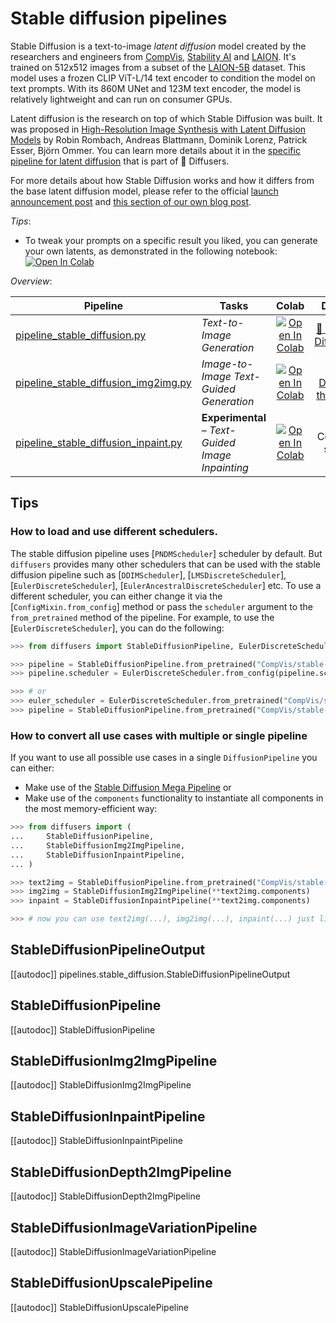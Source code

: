 <!--Copyright 2022 The HuggingFace Team. All rights reserved.

Licensed under the Apache License, Version 2.0 (the "License"); you may not use this file except in compliance with
the License. You may obtain a copy of the License at

http://www.apache.org/licenses/LICENSE-2.0

Unless required by applicable law or agreed to in writing, software distributed under the License is distributed on
an "AS IS" BASIS, WITHOUT WARRANTIES OR CONDITIONS OF ANY KIND, either express or implied. See the License for the
specific language governing permissions and limitations under the License.
-->

# Stable diffusion pipelines

Stable Diffusion is a text-to-image _latent diffusion_ model created by the researchers and engineers from [CompVis](https://github.com/CompVis), [Stability AI](https://stability.ai/) and [LAION](https://laion.ai/). It's trained on 512x512 images from a subset of the [LAION-5B](https://laion.ai/blog/laion-5b/) dataset. This model uses a frozen CLIP ViT-L/14 text encoder to condition the model on text prompts. With its 860M UNet and 123M text encoder, the model is relatively lightweight and can run on consumer GPUs.

Latent diffusion is the research on top of which Stable Diffusion was built. It was proposed in [High-Resolution Image Synthesis with Latent Diffusion Models](https://arxiv.org/abs/2112.10752) by Robin Rombach, Andreas Blattmann, Dominik Lorenz, Patrick Esser, Björn Ommer. You can learn more details about it in the [specific pipeline for latent diffusion](pipelines/latent_diffusion) that is part of 🤗 Diffusers.

For more details about how Stable Diffusion works and how it differs from the base latent diffusion model, please refer to the official [launch announcement post](https://stability.ai/blog/stable-diffusion-announcement) and [this section of our own blog post](https://huggingface.co/blog/stable_diffusion#how-does-stable-diffusion-work).

*Tips*:
- To tweak your prompts on a specific result you liked, you can generate your own latents, as demonstrated in the following notebook: [![Open In Colab](https://colab.research.google.com/assets/colab-badge.svg)](https://colab.research.google.com/github/pcuenca/diffusers-examples/blob/main/notebooks/stable-diffusion-seeds.ipynb)

*Overview*:

| Pipeline | Tasks | Colab | Demo
|---|---|:---:|:---:|
| [pipeline_stable_diffusion.py](https://github.com/huggingface/diffusers/blob/main/src/diffusers/pipelines/stable_diffusion/pipeline_stable_diffusion.py) | *Text-to-Image Generation* | [![Open In Colab](https://colab.research.google.com/assets/colab-badge.svg)](https://colab.research.google.com/github/huggingface/notebooks/blob/main/diffusers/stable_diffusion.ipynb) | [🤗 Stable Diffusion](https://huggingface.co/spaces/stabilityai/stable-diffusion)
| [pipeline_stable_diffusion_img2img.py](https://github.com/huggingface/diffusers/blob/main/src/diffusers/pipelines/stable_diffusion/pipeline_stable_diffusion_img2img.py) | *Image-to-Image Text-Guided Generation* | [![Open In Colab](https://colab.research.google.com/assets/colab-badge.svg)](https://colab.research.google.com/github/huggingface/notebooks/blob/main/diffusers/image_2_image_using_diffusers.ipynb) | [🤗 Diffuse the Rest](https://huggingface.co/spaces/huggingface/diffuse-the-rest)
| [pipeline_stable_diffusion_inpaint.py](https://github.com/huggingface/diffusers/blob/main/src/diffusers/pipelines/stable_diffusion/pipeline_stable_diffusion_inpaint.py) | **Experimental** – *Text-Guided Image Inpainting* | [![Open In Colab](https://colab.research.google.com/assets/colab-badge.svg)](https://colab.research.google.com/github/huggingface/notebooks/blob/main/diffusers/in_painting_with_stable_diffusion_using_diffusers.ipynb) | Coming soon

## Tips

### How to load and use different schedulers.

The stable diffusion pipeline uses [`PNDMScheduler`] scheduler by default. But `diffusers` provides many other schedulers that can be used with the stable diffusion pipeline such as [`DDIMScheduler`], [`LMSDiscreteScheduler`], [`EulerDiscreteScheduler`], [`EulerAncestralDiscreteScheduler`] etc.
To use a different scheduler, you can either change it via the [`ConfigMixin.from_config`] method or pass the `scheduler` argument to the `from_pretrained` method of the pipeline. For example, to use the [`EulerDiscreteScheduler`], you can do the following:

```python
>>> from diffusers import StableDiffusionPipeline, EulerDiscreteScheduler

>>> pipeline = StableDiffusionPipeline.from_pretrained("CompVis/stable-diffusion-v1-4")
>>> pipeline.scheduler = EulerDiscreteScheduler.from_config(pipeline.scheduler.config)

>>> # or
>>> euler_scheduler = EulerDiscreteScheduler.from_pretrained("CompVis/stable-diffusion-v1-4", subfolder="scheduler")
>>> pipeline = StableDiffusionPipeline.from_pretrained("CompVis/stable-diffusion-v1-4", scheduler=euler_scheduler)
```


### How to convert all use cases with multiple or single pipeline

If you want to use all possible use cases in a single `DiffusionPipeline` you can either:
- Make use of the [Stable Diffusion Mega Pipeline](https://github.com/huggingface/diffusers/tree/main/examples/community#stable-diffusion-mega) or 
- Make use of the `components` functionality to instantiate all components in the most memory-efficient way:

```python
>>> from diffusers import (
...     StableDiffusionPipeline,
...     StableDiffusionImg2ImgPipeline,
...     StableDiffusionInpaintPipeline,
... )

>>> text2img = StableDiffusionPipeline.from_pretrained("CompVis/stable-diffusion-v1-4")
>>> img2img = StableDiffusionImg2ImgPipeline(**text2img.components)
>>> inpaint = StableDiffusionInpaintPipeline(**text2img.components)

>>> # now you can use text2img(...), img2img(...), inpaint(...) just like the call methods of each respective pipeline
```

## StableDiffusionPipelineOutput
[[autodoc]] pipelines.stable_diffusion.StableDiffusionPipelineOutput

## StableDiffusionPipeline
[[autodoc]] StableDiffusionPipeline

## StableDiffusionImg2ImgPipeline
[[autodoc]] StableDiffusionImg2ImgPipeline

## StableDiffusionInpaintPipeline
[[autodoc]] StableDiffusionInpaintPipeline

## StableDiffusionDepth2ImgPipeline
[[autodoc]] StableDiffusionDepth2ImgPipeline

## StableDiffusionImageVariationPipeline
[[autodoc]] StableDiffusionImageVariationPipeline

## StableDiffusionUpscalePipeline
[[autodoc]] StableDiffusionUpscalePipeline
